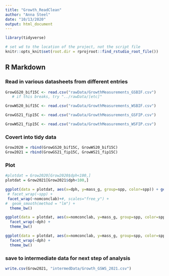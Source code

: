 ```yaml
---
title: "Growth_ReadClean"
author: "Anna Steel"
date: "10/13/2020"
output: html_document
---
```


```r
library(tidyverse)

# set wd to the location of the project, not the script file
knitr::opts_knit$set(root.dir = rprojroot::find_rstudio_root_file())

```


## R Markdown

### Read in various datasheets from different entries 
```r
GrowGS20_bif15C <- read.csv("rawData/GrowthMeasurements_GSBIF.csv") 
   # if this breaks, try "../rawData/[etc]"

GrowWS20_bif15C <- read.csv("rawData/GrowthMeasurements_WSBIF.csv")

GrowGS21_fip15C <- read.csv("rawData/GrowthMeasurements_GSFIP.csv") 

GrowWS21_fip15C <- read.csv("rawData/GrowthMeasurements_WSFIP.csv")

```

### Covert into tidy data
```r
Grow2020 = rbind(GrowGS20_bif15C, GrowWS20_bif15C)
Grow2021 = rbind(GrowGS21_fip15C, GrowWS21_fip15C)

```

### Plot 
```r

#plotdat = Grow2020[Grow2020$dph<100,]
plotdat = Grow2021[Grow2021$dph<100,]

ggplot(data = plotdat, aes(x=dph, y=mass_g, group=spp, color=spp)) + geom_point() +
 # facet_wrap(~spp) + 
 facet_wrap(~nomconclab)+#, scales="free_y") + 
#  geom_smooth(method = "lm") +
  theme_bw()

ggplot(data = plotdat, aes(x=nomconclab, y=mass_g, group=spp, color=spp)) + geom_point() +
  facet_wrap(~dph) + 
  theme_bw()

ggplot(data = plotdat, aes(x=nomconclab, y=mass_g, group=spp, color=spp)) + geom_point() +
  facet_wrap(~dph) + 
  theme_bw()


```

### save to intermediate data for next step of analysis
```r
write.csv(Grow2021, "intermedData/Growth_GSWS_2021.csv")
```